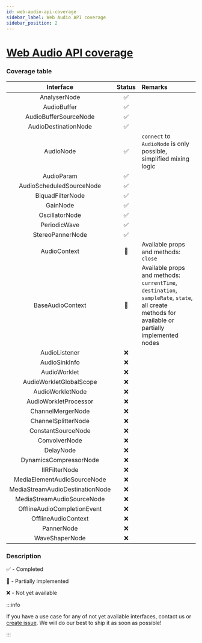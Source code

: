 ```yaml
---
id: web-audio-api-coverage
sidebar_label: Web Audio API coverage
sidebar_position: 2
---
```


# [Web Audio API coverage](https://developer.mozilla.org/en-US/docs/Web/API/Web_Audio_API)

### Coverage table

| Interface | Status | Remarks |
| :-------: | :----: | :------ |
| AnalyserNode | ✅ |
| AudioBuffer | ✅ |
| AudioBufferSourceNode | ✅ |
| AudioDestinationNode | ✅ |
| AudioNode | ✅ | `connect` to `AudioNode` is only possible, simplified mixing logic |
| AudioParam | ✅ |
| AudioScheduledSourceNode | ✅ |
| BiquadFilterNode | ✅ |
| GainNode | ✅ |
| OscillatorNode | ✅ |
| PeriodicWave | ✅ |
| StereoPannerNode | ✅ |
| AudioContext | 🚧 | Available props and methods: `close` |
| BaseAudioContext | 🚧 | Available props and methods: `currentTime`, `destination`, `sampleRate`, `state`, all create methods for available or partially implemented nodes |
| AudioListener | ❌ |
| AudioSinkInfo | ❌ |
| AudioWorklet | ❌ |
| AudioWorkletGlobalScope | ❌ |
| AudioWorkletNode | ❌ |
| AudioWorkletProcessor | ❌ |
| ChannelMergerNode | ❌ |
| ChannelSplitterNode | ❌ |
| ConstantSourceNode | ❌ |
| ConvolverNode | ❌ |
| DelayNode | ❌ |
| DynamicsCompressorNode | ❌ |
| IIRFilterNode | ❌ |
| MediaElementAudioSourceNode | ❌ |
| MediaStreamAudioDestinationNode | ❌ |
| MediaStreamAudioSourceNode | ❌ |
| OfflineAudioCompletionEvent | ❌ |
| OfflineAudioContext | ❌ |
| PannerNode | ❌ |
| WaveShaperNode | ❌ |

### Description

✅ - Completed

🚧 - Partially implemented

❌ - Not yet available

:::info

If you have a use case for any of not yet available interfaces,
contact us or [create issue](https://github.com/software-mansion-labs/react-native-audio-api).
We will do our best to ship it as soon as possible!

:::

